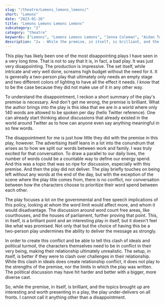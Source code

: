 ```yaml
---
slug: "/theatre/Lemons_lemons_lemons/"
short: "Lemons"
date: "2023-01-26"
title: "Lemons Lemons Lemons Lemons"
subcategory: "2"
category: "theatre"
keywords: ["Lemons", "Lemons Lemons Lemons", "Jenna Coleman", "Aidan Turner", "Harold Pinter Theatre", "Theatre", "Review", "Play", "Sam Steiner"]
description: "2★ - While the premise, in itself, is brilliant, and the topics brought up are interesting and worth presenting in a play, the play under-delivers on all fronts. I cannot call it anything other than a disappointment."
---
```


This play has likely been one of the most disappointing plays I have seen in a very long time. That is not to say that it is, in fact, a bad play. It was just very disappointing. The production is impressive. The set itself, while intricate and very well done, screams high budget without the need for it. It is generally a two-person play that ultimately only needs an empty stage and two different colors of lighting to have all the effect it needs. I know that to be the case because they did not make use of it in any other way.

To understand the disappointment, I reckon a short summary of the play's premise is necessary. And don't get me wrong, the premise is brilliant. What the author brings into the play is this idea that we are in a world where only 140 words are allowed to be spoken per day (hello Twitter reference). One can already start thinking about discussions that already existed in the world around Twitter as to how can anyone even say anything meaningful in so few words.

The disappointment for me is just how little they did with the premise in this play, however. The advertising itself leans in a lot into the conundrum that arises as to how we split our words between work and family. I was truly excited for that conversation. To draw a parallel to our daily lives, the number of words could be a countable way to define our energy spend. And this was a topic that was so ripe for discussion, especially with this premise. And then the play did not deliver. The play briefly touches on being left without any words at the end of the day, but with the exception of the scene where the play title comes from, there is no conflict, nor conversation between how the characters choose to prioritize their word spend between each other.

The play focuses a lot on the governmental and free speech implications of this policy, looking at whom the word limit would affect more, and whom it would disadvantage. The discussion around word count free areas, like courthouses, and the houses of parliament, further proving that point. This, in itself, is a brilliant point and an interesting play in itself, but it doesn't feel like what was promised. Not only that but the choice of having this be a two-person play undermines the ability to deliver the message as strongly.

In order to create this conflict and be able to tell this clash of ideals and political turmoil, the characters themselves need to be in conflict in their very being, making their relationship ultimately unrealistic. The setup, in itself, is better if they were to clash over challenges in their relationship. While this clash in ideals does create relationship conflict, it does not play to the strengths of the premise, nor the limits in which the play was written. The political discussion may have hit harder and better with a bigger, more diverse cast.

So, while the premise, in itself, is brilliant, and the topics brought up are interesting and worth presenting in a play, the play under-delivers on all fronts. I cannot call it anything other than a disappointment.